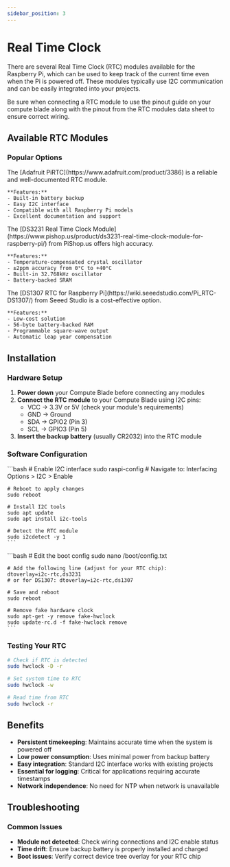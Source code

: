 ```yaml
---
sidebar_position: 3
---
```



# Real Time Clock

There are several Real Time Clock (RTC) modules available for the Raspberry Pi, which can be used to keep track of the current time even when the Pi is powered off. These modules typically use I2C communication and can be easily integrated into your projects.

Be sure when connecting a RTC module to use the pinout guide on your compute blade along with the pinout from the RTC modules data sheet to ensure correct wiring.

## Available RTC Modules

### Popular Options

<Tabs groupId="rtc-modules">
  <TabItem value="adafruit" label="Adafruit PiRTC" default>
    The [Adafruit PiRTC](https://www.adafruit.com/product/3386) is a reliable and well-documented RTC module.
    
    **Features:**
    - Built-in battery backup
    - Easy I2C interface
    - Compatible with all Raspberry Pi models
    - Excellent documentation and support
  </TabItem>
  <TabItem value="ds3231" label="DS3231 Module">
    The [DS3231 Real Time Clock Module](https://www.pishop.us/product/ds3231-real-time-clock-module-for-raspberry-pi/) from PiShop.us offers high accuracy.
    
    **Features:**
    - Temperature-compensated crystal oscillator
    - ±2ppm accuracy from 0°C to +40°C
    - Built-in 32.768kHz oscillator
    - Battery-backed SRAM
  </TabItem>
  <TabItem value="ds1307" label="DS1307 Module">
    The [DS1307 RTC for Raspberry Pi](https://wiki.seeedstudio.com/Pi_RTC-DS1307/) from Seeed Studio is a cost-effective option.
    
    **Features:**
    - Low-cost solution
    - 56-byte battery-backed RAM
    - Programmable square-wave output
    - Automatic leap year compensation
  </TabItem>
</Tabs>

## Installation

### Hardware Setup

1. **Power down** your Compute Blade before connecting any modules
2. **Connect the RTC module** to your Compute Blade using I2C pins:
   - VCC → 3.3V or 5V (check your module's requirements)
   - GND → Ground
   - SDA → GPIO2 (Pin 3)
   - SCL → GPIO3 (Pin 5)
3. **Insert the backup battery** (usually CR2032) into the RTC module

### Software Configuration

<Tabs groupId="installation-method">
  <TabItem value="auto" label="Automatic Setup" default>
    ```bash
    # Enable I2C interface
    sudo raspi-config
    # Navigate to: Interfacing Options > I2C > Enable
    
    # Reboot to apply changes
    sudo reboot
    
    # Install I2C tools
    sudo apt update
    sudo apt install i2c-tools
    
    # Detect the RTC module
    sudo i2cdetect -y 1
    ```
  </TabItem>
  <TabItem value="manual" label="Manual Configuration">
    ```bash
    # Edit the boot config
    sudo nano /boot/config.txt
    
    # Add the following line (adjust for your RTC chip):
    dtoverlay=i2c-rtc,ds3231
    # or for DS1307: dtoverlay=i2c-rtc,ds1307
    
    # Save and reboot
    sudo reboot
    
    # Remove fake hardware clock
    sudo apt-get -y remove fake-hwclock
    sudo update-rc.d -f fake-hwclock remove
    ```
  </TabItem>
</Tabs>

### Testing Your RTC

```bash
# Check if RTC is detected
sudo hwclock -D -r

# Set system time to RTC
sudo hwclock -w

# Read time from RTC
sudo hwclock -r
```

## Benefits

- **Persistent timekeeping**: Maintains accurate time when the system is powered off
- **Low power consumption**: Uses minimal power from backup battery
- **Easy integration**: Standard I2C interface works with existing projects
- **Essential for logging**: Critical for applications requiring accurate timestamps
- **Network independence**: No need for NTP when network is unavailable

## Troubleshooting

### Common Issues

- **Module not detected**: Check wiring connections and I2C enable status
- **Time drift**: Ensure backup battery is properly installed and charged
- **Boot issues**: Verify correct device tree overlay for your RTC chip
